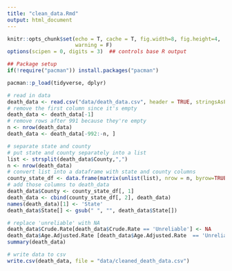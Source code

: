 ```yaml
---
title: "clean_data.Rmd"
output: html_document
---
```


```r
knitr::opts_chunk$set(echo = T, cache = T, fig.width=8, fig.height=4,
                      warning = F)
options(scipen = 0, digits = 3)  ## controls base R output

## Package setup
if(!require("pacman")) install.packages("pacman")

pacman::p_load(tidyverse, dplyr)
```

```r
# read in data
death_data <- read.csv("data/death_data.csv", header = TRUE, stringsAsFactors = F)
# remove the first column since it's empty 
death_data <- death_data[-1]
# remove rows after 991 because they're empty
n <- nrow(death_data)
death_data <- death_data[-992:-n, ]

# separate state and county 
# put state and county separately into a list 
list <- strsplit(death_data$County,",")
n <- nrow(death_data)
# convert list into a dataframe with state and county columns 
county_state_df <- data.frame(matrix(unlist(list), nrow = n, byrow=TRUE),stringsAsFactors=FALSE)
# add those columns to death_data
death_data$County <- county_state_df[, 1]
death_data <- cbind(county_state_df[, 2], death_data)
names(death_data)[1] <- 'State'
death_data$State[] <- gsub(" ", "", death_data$State[])

# replace 'unreliable' with NA 
death_data$Crude.Rate[death_data$Crude.Rate == 'Unreliable'] <- NA
death_data$Age.Adjusted.Rate [death_data$Age.Adjusted.Rate  == 'Unreliable'] <- NA
summary(death_data)

# write data to csv 
write.csv(death_data, file = "data/cleaned_death_data.csv")
```



